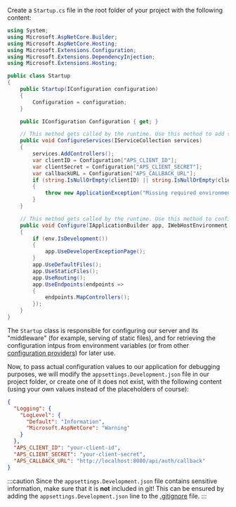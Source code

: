 Create a `Startup.cs` file in the root folder of your project with the following content:

```csharp title="Startup.cs"
using System;
using Microsoft.AspNetCore.Builder;
using Microsoft.AspNetCore.Hosting;
using Microsoft.Extensions.Configuration;
using Microsoft.Extensions.DependencyInjection;
using Microsoft.Extensions.Hosting;

public class Startup
{
    public Startup(IConfiguration configuration)
    {
        Configuration = configuration;
    }

    public IConfiguration Configuration { get; }

    // This method gets called by the runtime. Use this method to add services to the container.
    public void ConfigureServices(IServiceCollection services)
    {
        services.AddControllers();
        var clientID = Configuration["APS_CLIENT_ID"];
        var clientSecret = Configuration["APS_CLIENT_SECRET"];
        var callbackURL = Configuration["APS_CALLBACK_URL"];
        if (string.IsNullOrEmpty(clientID) || string.IsNullOrEmpty(clientSecret) || string.IsNullOrEmpty(callbackURL))
        {
            throw new ApplicationException("Missing required environment variables APS_CLIENT_ID, APS_CLIENT_SECRET, or APS_CALLBACK_URL.");
        }
    }

    // This method gets called by the runtime. Use this method to configure the HTTP request pipeline.
    public void Configure(IApplicationBuilder app, IWebHostEnvironment env)
    {
        if (env.IsDevelopment())
        {
            app.UseDeveloperExceptionPage();
        }
        app.UseDefaultFiles();
        app.UseStaticFiles();
        app.UseRouting();
        app.UseEndpoints(endpoints =>
        {
            endpoints.MapControllers();
        });
    }
}
```

The `Startup` class is responsible for configuring our server and its "middleware" (for example,
serving of static files), and for retrieving the configuration intpus from environment variables
(or from other [configuration providers](https://docs.microsoft.com/en-us/aspnet/core/fundamentals/configuration/?view=aspnetcore-6.0#configuration-providers))
for later use.

Now, to pass actual configuration values to our application for debugging purposes,
we will modify the `appsettings.Development.json` file in our project folder,
or create one of it does not exist, with the following content (using your own
values instead of the placeholders of course):

```json
{
  "Logging": {
    "LogLevel": {
      "Default": "Information",
      "Microsoft.AspNetCore": "Warning"
    }
  },
  "APS_CLIENT_ID": "your-client-id",
  "APS_CLIENT_SECRET": "your-client-secret",
  "APS_CALLBACK_URL": "http://localhost:8080/api/auth/callback"
}
```

:::caution
Since the `appsettings.Development.json` file contains sensitive information, make sure that it is **not** included in git!
This can be ensured by adding the `appsettings.Development.json` line to the [.gitignore](https://git-scm.com/docs/gitignore) file.
:::
